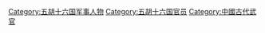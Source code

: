 [[Category:五胡十六国军事人物|Category:五胡十六国军事人物]]
[[Category:五胡十六国官员|Category:五胡十六国官员]]
[[Category:中國古代武官|Category:中國古代武官]]